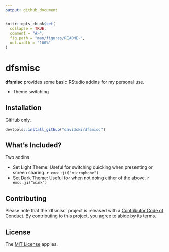 ```yaml
---
output: github_document
---
```


<!-- README.md is generated from README.Rmd. Please edit that file -->

```r
knitr::opts_chunk$set(
  collapse = TRUE,
  comment = "#>",
  fig.path = "man/figures/README-",
  out.width = "100%"
)
```
# dfsmisc

<!-- badges: start -->
<!-- badges: end -->

**dfsmisc** provides some basic RStudio addins for my personal use.

- Theme switching 

## Installation

GitHub only.

``` r
devtools::install_github("davidski/dfsmisc")
```

## What's Included?

Two addins

* Set Light Theme: Useful for switching quicking when presenting or screen sharing. `r emo::ji("microphone")`
* Set Dark Theme: Useful for when not doing either of the above. `r emo::ji("wink")`

## Contributing

Please note that the 'dfsmisc' project is released with a
[Contributor Code of Conduct](CODE_OF_CONDUCT.md).
By contributing to this project, you agree to abide by its terms.

## License

The [MIT License](LICENSE) applies.
